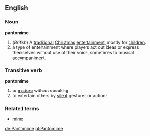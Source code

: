 == English ==
=== Noun ===
'''pantomime'''
{{wikipedia}}
#(''British'') A [[traditional]] [[Christmas]] [[entertainment]], mostly for [[children]].
# a type of entertainment where players act out ideas or express themselves without use of their voice, sometimes to musical accompaniment.
=== Transitive verb ===
'''pantomime'''
# to [[gesture]] without speaking
# to entertain others by [[silent]] gestures or actions
=== Related terms ===
*[[mime]]

[[de:Pantomime]]
[[pl:Pantomime]]